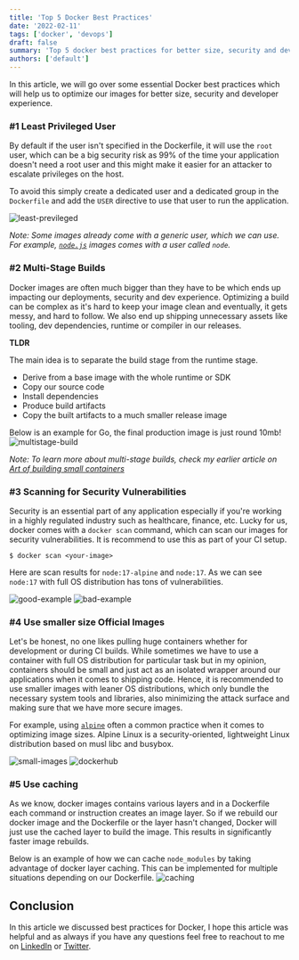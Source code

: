 ```yaml
---
title: 'Top 5 Docker Best Practices'
date: '2022-02-11'
tags: ['docker', 'devops']
draft: false
summary: 'Top 5 docker best practices for better size, security and developer experience'
authors: ['default']
---
```


In this article, we will go over some essential Docker best practices which will help us to optimize our images for better size, security and developer experience.

### #1 Least Privileged User

By default if the user isn't specified in the Dockerfile, it will use the `root` user, which can be a big security risk as 99% of the time your application doesn't need a root user and this might make it easier for an attacker to escalate privileges on the host.

To avoid this simply create a dedicated user and a dedicated group in the `Dockerfile` and add the `USER` directive to use that user to run the application.

![least-previleged](https://dev-to-uploads.s3.amazonaws.com/uploads/articles/h9j3kn8609lfh0bsnosk.png)

_Note: Some images already come with a generic user, which we can use. For example, [`node.js`](https://github.com/nodejs/docker-node/blob/main/17/alpine3.14/Dockerfile) images comes with a user called `node`._

### #2 Multi-Stage Builds

Docker images are often much bigger than they have to be which ends up impacting our deployments, security and dev experience. Optimizing a build can be complex as it's hard to keep your image clean and eventually, it gets messy, and hard to follow. We also end up shipping unnecessary assets like tooling, dev dependencies, runtime or compiler in our releases.

**TLDR**

The main idea is to separate the build stage from the runtime stage.

- Derive from a base image with the whole runtime or SDK
- Copy our source code
- Install dependencies
- Produce build artifacts
- Copy the built artifacts to a much smaller release image

Below is an example for Go, the final production image is just round 10mb!
![multistage-build](https://dev-to-uploads.s3.amazonaws.com/uploads/articles/5x22fy4q8spekpubbypz.png)

_Note: To learn more about multi-stage builds, check my earlier article on [Art of building small containers](https://azamiftikhar.dev/blog/art-of-building-small-container)_

### #3 Scanning for Security Vulnerabilities

Security is an essential part of any application especially if you're working in a highly regulated industry such as healthcare, finance, etc. Lucky for us, docker comes with a `docker scan` command, which can scan our images for security vulnerabilities. It is recommend to use this as part of your CI setup.

```
$ docker scan <your-image>
```

Here are scan results for `node:17-alpine` and `node:17`. As we can see `node:17` with full OS distribution has tons of vulnerabilities.

![good-example](https://dev-to-uploads.s3.amazonaws.com/uploads/articles/2snjtbu5yevsepilxzq4.png)
![bad-example](https://dev-to-uploads.s3.amazonaws.com/uploads/articles/ljh6xhwjb0ghc0utvw1g.png)

### #4 Use smaller size Official Images

Let's be honest, no one likes pulling huge containers whether for development or during CI builds. While sometimes we have to use a container with full OS distribution for particular task but in my opinion, containers should be small and just act as an isolated wrapper around our applications when it comes to shipping code. Hence, it is recommended to use smaller images with leaner OS distributions, which only bundle the necessary system tools and libraries, also minimizing the attack surface and making sure that we have more secure images.

For example, using [`alpine`](https://alpinelinux.org/) often a common practice when it comes to optimizing image sizes. Alpine Linux is a security-oriented, lightweight Linux distribution based on musl libc and busybox.

![small-images](https://dev-to-uploads.s3.amazonaws.com/uploads/articles/6ddxmokutw9n3bfxgkgg.png)
![dockerhub](https://dev-to-uploads.s3.amazonaws.com/uploads/articles/ue6g00pw3ph44w0xg6cs.png)

### #5 Use caching

As we know, docker images contains various layers and in a Dockerfile each command or instruction creates an image layer. So if we rebuild our docker image and the Dockerfile or the layer hasn't changed, Docker will just use the cached layer to build the image. This results in significantly faster image rebuilds.

Below is an example of how we can cache `node_modules` by taking advantage of docker layer caching. This can be implemented for multiple situations depending on our Dockerfile.
![caching](https://dev-to-uploads.s3.amazonaws.com/uploads/articles/ljpsoxijeby5gvfpj1s8.png)

## Conclusion

In this article we discussed best practices for Docker, I hope this article was helpful and as always if you have any questions feel free to reachout to me on [LinkedIn](https://www.linkedin.com/in/Azam99/) or [Twitter](https://twitter.com/).
